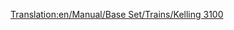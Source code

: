 [[Translation:en/Manual/Base Set/Trains/Kelling 3100]]
{{es/Manual/Base Set/Trains/Trenes|Imagen=[[File:en/Manual/Base Set/Trains/Kelling3100.png]]
|Nombre=Kelling 3100
|Precio=42.186 € (21.093 £)
|Velocidad=104 km/h (65 mph)
|Peso=110 t
|Potencia=1.500 CV (1.119 kW)
|Coste-anual=3.198 € (1.599 £)
|Diseño=1959
|Duración=22
|Capacidad=--
|Descripción=Todavía no hay una descripción disponible sobre esta máquina de tren. Si usted sabe algo acerca de este tren, no dude en editar esta página y añadirla. 
|Vida-real=La «Kelling 3100» se parece a las «[https://www.wikipedia.org/wiki/EMC 1800 hp B-B EMD Demonstrators 511 y 512]», aunque estas se crearon en 1935.
}}